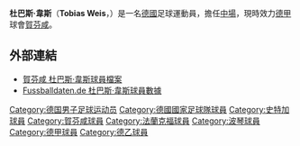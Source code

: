 {{noteta
|G1=德甲
|T=zh-hans:托比亚斯·魏斯;zh-hk:杜巴斯·韋斯;zh-tw:托比亞斯·魏斯;
|1=zh-hans:托比亚斯·魏斯;zh-hk:杜巴斯·韋斯;zh-tw:托比亞斯·魏斯;
}}
{{Infobox Football biography
| playername          = 杜巴斯·韋斯<br />''Tobias Weis''
| fullname            = Tobias Weis
| image               = [[File:Tobias_Weis_17.jpg|220px]]
| dateofbirth         = {{birth date and age|1985|7|30}} 
| cityofbirth         = [[施韦比施哈尔|施瓦比希哈厄]]
| countryofbirth      = {{BRD}}
| height              = {{height|m=1.70}}
| currentclub         = [[賀芬咸|賀芬咸]]
| clubnumber          = 17
| position            = [[中場|中場]]
| youthyears          = 1990-1993<br />1993-1996<br />1996-2004
| youthclubs          = SC Bibersfeld<br />SF Schwäbisch Hall<br />[[史特加足球會|史特加]]
| years               = 2004-2007<br />2007-2008<br />2007-
| clubs               = [[史特加足球會|史特加二隊]]<br />[[賀芬咸|賀芬咸二隊]]<br />[[賀芬咸|賀芬咸]]
| caps(goals)         = 75 (9)<br />{{0}}2 (0)<br />25 (1)<!--LEAGUE APPS & GOALS ONLY -->
| nationalyears       = 2009-
| nationalteam        = {{fb|GER}}
| nationalcaps(goals) = 1 (0)
| pcupdate            = 2008年11月13日
| ntupdate            = 
}}
'''杜巴斯·韋斯'''（'''Tobias Weis'''，{{bd|1985年|7月30日|catidx=Weis, Tobias}}）是一名[[德國|德國]]足球運動員，擔任[[中場|中場]]，現時效力[[德甲|德甲]]球會[[賀芬咸|賀芬咸]]。

== 外部連結 ==
* [https://web.archive.org/web/20081217075751/http://www.tsg-hoffenheim.de/2TSG1_tobiasWeis.php 賀芬咸 杜巴斯·韋斯球員檔案] {{de icon}}
* [http://www.fussballdaten.de/spieler/weistobias2/ Fussballdaten.de 杜巴斯·韋斯球員數據] {{WebCite|url=https://www.webcitation.org/67NAPci2e?url=http://www.fussballdaten.de/spieler/weistobias2/2012/ |date=20120503011801 |dateformat=iso }} {{de icon}}

{{足球運動員小作品}}
{{Germany-bio-stub}}

{{DEFAULTSORT:Weis, Tobias}}

[[Category:德国男子足球运动员|Category:德国男子足球运动员]]
[[Category:德國國家足球隊球員|Category:德國國家足球隊球員]]
[[Category:史特加球員|Category:史特加球員]]
[[Category:賀芬咸球員|Category:賀芬咸球員]]
[[Category:法蘭克福球員|Category:法蘭克福球員]]
[[Category:波琴球員|Category:波琴球員]]
[[Category:德甲球員|Category:德甲球員]]
[[Category:德乙球員|Category:德乙球員]]